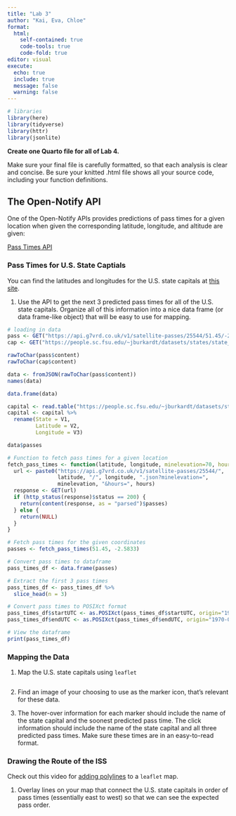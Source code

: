 ```yaml
---
title: "Lab 3"
author: "Kai, Eva, Chloe"
format: 
  html: 
    self-contained: true
    code-tools: true
    code-fold: true
editor: visual
execute: 
  echo: true
  include: true
  message: false
  warning: false
---
```


```r
# libraries
library(here)
library(tidyverse)
library(httr)
library(jsonlite)
```

**Create one Quarto file for all of Lab 4.**

Make sure your final file is carefully formatted, so that each analysis is clear and concise. Be sure your knitted .html file shows all your source code, including your function definitions.

## The Open-Notify API

One of the Open-Notify APIs provides predictions of pass times for a given location when given the corresponding latitude, longitude, and altitude are given:

[Pass Times API](https://g7vrd.co.uk/public-satellite-pass-rest-api)

### Pass Times for U.S. State Captials

You can find the latitudes and longitudes for the U.S. state capitals at [this site](https://people.sc.fsu.edu/~jburkardt/datasets/states/states.html).

1.  Use the API to get the next 3 predicted pass times for all of the U.S. state capitals. Organize all of this information into a nice data frame (or data frame-like object) that will be easy to use for mapping.

```r
# loading in data
pass <- GET("https://api.g7vrd.co.uk/v1/satellite-passes/25544/51.45/-2.5833.json")
cap <- GET("https://people.sc.fsu.edu/~jburkardt/datasets/states/state_capitals_ll.txt")

```

```r
rawToChar(pass$content)
rawToChar(cap$content)
```

```r
data <- fromJSON(rawToChar(pass$content))
names(data)

data.frame(data)

capital <- read.table("https://people.sc.fsu.edu/~jburkardt/datasets/states/state_capitals_ll.txt")
capital <- capital %>%
  rename(State = V1,
         Latitude = V2,
         Longitude = V3)
```

```r
data$passes
```

```r
# Function to fetch pass times for a given location
fetch_pass_times <- function(latitude, longitude, minelevation=70, hours=12) {
  url <- paste0("https://api.g7vrd.co.uk/v1/satellite-passes/25544/",
                latitude, "/", longitude, ".json?minelevation=", 
                minelevation, "&hours=", hours)
  response <- GET(url)
  if (http_status(response)$status == 200) {
    return(content(response, as = "parsed")$passes)
  } else {
    return(NULL)
  }
}

# Fetch pass times for the given coordinates
passes <- fetch_pass_times(51.45, -2.5833)

# Convert pass times to dataframe
pass_times_df <- data.frame(passes)

# Extract the first 3 pass times
pass_times_df <- pass_times_df %>%
  slice_head(n = 3)

# Convert pass times to POSIXct format
pass_times_df$startUTC <- as.POSIXct(pass_times_df$startUTC, origin="1970-01-01")
pass_times_df$endUTC <- as.POSIXct(pass_times_df$endUTC, origin="1970-01-01")

# View the dataframe
print(pass_times_df)
```

### Mapping the Data

1.  Map the U.S. state capitals using `leaflet`

```r

```


2.  Find an image of your choosing to use as the marker icon, that's relevant for these data.

3.  The hover-over information for each marker should include the name of the state capital and the soonest predicted pass time. The click information should include the name of the state capital and all three predicted pass times. Make sure these times are in an easy-to-read format.

### Drawing the Route of the ISS

Check out this video for [adding polylines](https://www.youtube.com/watch?v=iKESL0Iwmmw) to a `leaflet` map.

1.  Overlay lines on your map that connect the U.S. state capitals in order of pass times (essentially east to west) so that we can see the expected pass order.
